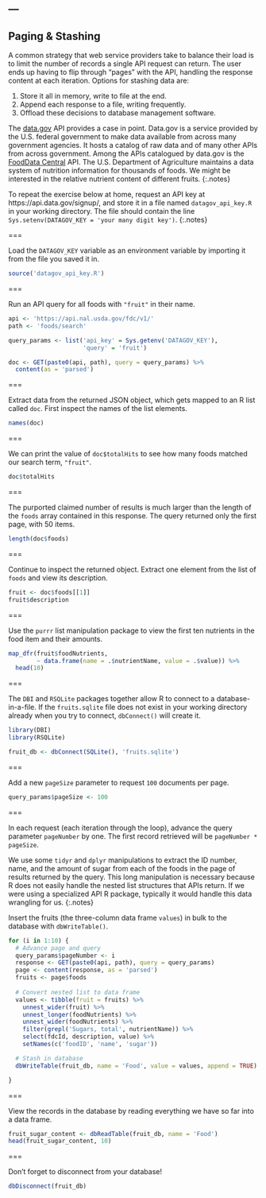 ---
---

## Paging & Stashing

A common strategy that web service providers take to balance their
load is to limit the number of records a single API request can
return. The user ends up having to flip through "pages" with the API,
handling the response content at each iteration. Options for stashing
data are:

1. Store it all in memory, write to file at the end.
1. Append each response to a file, writing frequently.
1. Offload these decisions to database management software.

The [data.gov](https://www.data.gov) API provides a case in point. 
Data.gov is a service provided by the U.S. federal government to make data available
from across many government agencies. It hosts a catalog of raw data and of many other
APIs from across government.
Among the APIs catalogued by data.gov is the [FoodData Central](https://fdc.nal.usda.gov/) API.
The U.S. Department of Agriculture maintains a data system of nutrition information 
for thousands of foods. 
We might be interested in the relative nutrient content of different fruits.
{:.notes}

To repeat the exercise below at home, request an API key at
https://api.data.gov/signup/, and store it in a file named `datagov_api_key.R`
in your working directory. The file should contain the line 
`Sys.setenv(DATAGOV_KEY = 'your many digit key')`.
{:.notes}

===

Load the `DATAGOV_KEY` variable as an environment variable by importing it from the file you saved it in.

```r
source('datagov_api_key.R')
```

===

Run an API query for all foods with `"fruit"` in their name.

```r
api <- 'https://api.nal.usda.gov/fdc/v1/'
path <- 'foods/search'

query_params <- list('api_key' = Sys.getenv('DATAGOV_KEY'),
                     'query' = 'fruit')

doc <- GET(paste0(api, path), query = query_params) %>%
  content(as = 'parsed')
```

===

Extract data from the returned JSON object, which gets mapped to an
R list called `doc`.
First inspect the names of the list elements.

```r
names(doc)
```

===

We can print the value of `doc$totalHits` to see
how many foods matched our search term, `"fruit"`.

```r
doc$totalHits
```

===

The purported claimed number of results is much larger than the length
of the `foods` array contained in this response. The query returned only the
first page, with 50 items.

```r
length(doc$foods)
```

===

Continue to inspect the returned object. Extract one element from the list
of `foods` and view its description.

```r
fruit <- doc$foods[[1]]
fruit$description
```

===

Use the `purrr` list manipulation package to view the first ten 
nutrients in the food item and their amounts.

```r
map_dfr(fruit$foodNutrients, 
        ~ data.frame(name = .$nutrientName, value = .$value)) %>%
  head(10)
```

===

The `DBI` and `RSQLite` packages together allow R to connect to a 
database-in-a-file. If the `fruits.sqlite` file does not exist
in your working directory already when you try to connect,
`dbConnect()` will create it.

```r
library(DBI) 
library(RSQLite)

fruit_db <- dbConnect(SQLite(), 'fruits.sqlite') 
```

===

Add a new `pageSize` parameter to request `100` documents per page.

```r
query_params$pageSize <- 100
```

===

In each request (each iteration through the loop), 
advance the query parameter `pageNumber` by one. 
The first record retrieved will be `pageNumber * pageSize`. 

We use some `tidyr` and `dplyr` manipulations to
extract the ID number, name, and the amount of sugar from each
of the foods in the page of results returned by the query. 
This long manipulation is necessary because R does not easily handle the
nested list structures that APIs return. If we were using
a specialized API R package, typically it would handle this data wrangling 
for us.
{:.notes}

Insert the fruits (the three-column data frame `values`) 
in bulk to the database with `dbWriteTable()`.


```r
for (i in 1:10) {
  # Advance page and query
  query_params$pageNumber <- i
  response <- GET(paste0(api, path), query = query_params) 
  page <- content(response, as = 'parsed')
  fruits <- page$foods
  
  # Convert nested list to data frame
  values <- tibble(fruit = fruits) %>%
    unnest_wider(fruit) %>%
    unnest_longer(foodNutrients) %>%
    unnest_wider(foodNutrients) %>%
    filter(grepl('Sugars, total', nutrientName)) %>%
    select(fdcId, description, value) %>%
    setNames(c('foodID', 'name', 'sugar'))

  # Stash in database
  dbWriteTable(fruit_db, name = 'Food', value = values, append = TRUE)

}
```

===

View the records in the database by reading
everything we have so far into a data frame.

```r
fruit_sugar_content <- dbReadTable(fruit_db, name = 'Food')
head(fruit_sugar_content, 10)
```

===

Don't forget to disconnect from your database!

```r
dbDisconnect(fruit_db)
```


